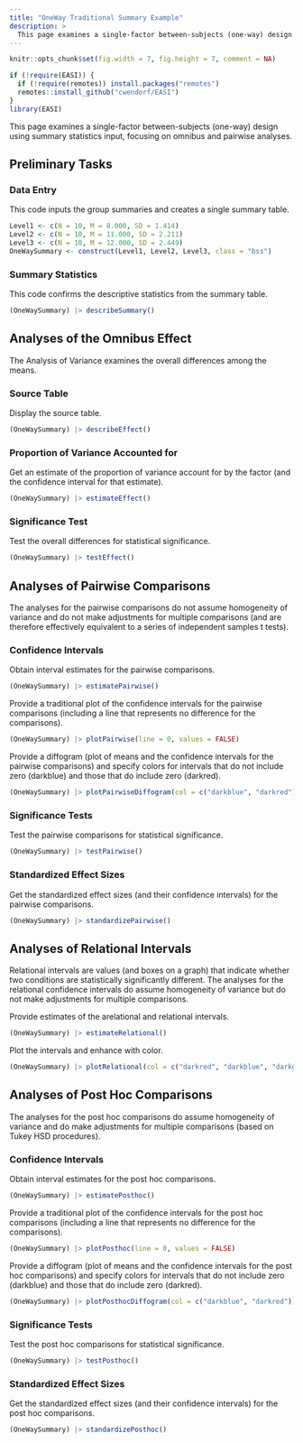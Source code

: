 ```yaml
---
title: "OneWay Traditional Summary Example"
description: >
  This page examines a single-factor between-subjects (one-way) design using summary statistics input, focusing on omnibus and pairwise analyses.
---
```


```r
knitr::opts_chunk$set(fig.width = 7, fig.height = 7, comment = NA)
```

```r
if (!require(EASI)) {
  if (!require(remotes)) install.packages("remotes")
  remotes::install_github("cwendorf/EASI")
}
library(EASI)
```

This page examines a single-factor between-subjects (one-way) design using summary statistics input, focusing on omnibus and pairwise analyses.

## Preliminary Tasks

### Data Entry

This code inputs the group summaries and creates a single summary table.
```r
Level1 <- c(N = 10, M = 8.000, SD = 1.414)
Level2 <- c(N = 10, M = 11.000, SD = 2.211)
Level3 <- c(N = 10, M = 12.000, SD = 2.449)
OneWaySummary <- construct(Level1, Level2, Level3, class = "bss")
```

### Summary Statistics

This code confirms the descriptive statistics from the summary table.
```r
(OneWaySummary) |> describeSummary()
```

## Analyses of the Omnibus Effect

The Analysis of Variance examines the overall differences among the means.

### Source Table

Display the source table.
```r
(OneWaySummary) |> describeEffect()
```

### Proportion of Variance Accounted for

Get an estimate of the proportion of variance account for by the factor (and the confidence interval for that estimate).
```r
(OneWaySummary) |> estimateEffect()
```

### Significance Test

Test the overall differences for statistical significance.
```r
(OneWaySummary) |> testEffect()
```

## Analyses of Pairwise Comparisons

The analyses for the pairwise comparisons do not assume homogeneity of variance and do not make adjustments for multiple comparisons (and are therefore effectively equivalent to a series of independent samples t tests).

### Confidence Intervals

Obtain interval estimates for the pairwise comparisons.
```r
(OneWaySummary) |> estimatePairwise()
```

Provide a traditional plot of the confidence intervals for the pairwise comparisons (including a line that represents no difference for the comparisons).
```r
(OneWaySummary) |> plotPairwise(line = 0, values = FALSE)
```

Provide a diffogram (plot of means and the confidence intervals for the pairwise comparisons) and specify colors for intervals that do not include zero (darkblue) and those that do include zero (darkred).
```r
(OneWaySummary) |> plotPairwiseDiffogram(col = c("darkblue", "darkred"))
```

### Significance Tests

Test the pairwise comparisons for statistical significance.
```r
(OneWaySummary) |> testPairwise()
```

### Standardized Effect Sizes

Get the standardized effect sizes (and their confidence intervals) for the pairwise comparisons.
```r
(OneWaySummary) |> standardizePairwise()
```

## Analyses of Relational Intervals

Relational intervals are values (and boxes on a graph) that indicate whether two conditions are statistically significantly different. The analyses for the relational confidence intervals do assume homogeneity of variance but do not make adjustments for multiple comparisons.

Provide estimates of the arelational and relational intervals.
```r
(OneWaySummary) |> estimateRelational()
```

Plot the intervals and enhance with color.
```r
(OneWaySummary) |> plotRelational(col = c("darkred", "darkblue", "darkgoldenrod"))
```

## Analyses of Post Hoc Comparisons

The analyses for the post hoc comparisons do assume homogeneity of variance and do make adjustments for multiple comparisons (based on Tukey HSD procedures).

### Confidence Intervals

Obtain interval estimates for the post hoc comparisons.
```r
(OneWaySummary) |> estimatePosthoc()
```

Provide a traditional plot of the confidence intervals for the post hoc comparisons (including a line that represents no difference for the comparisons).
```r
(OneWaySummary) |> plotPosthoc(line = 0, values = FALSE)
```

Provide a diffogram (plot of means and the confidence intervals for the post hoc comparisons) and specify colors for intervals that do not include zero (darkblue) and those that do include zero (darkred).
```r
(OneWaySummary) |> plotPosthocDiffogram(col = c("darkblue", "darkred"))
```

### Significance Tests

Test the post hoc comparisons for statistical significance.
```r
(OneWaySummary) |> testPosthoc()
```

### Standardized Effect Sizes

Get the standardized effect sizes (and their confidence intervals) for the post hoc comparisons.
```r
(OneWaySummary) |> standardizePosthoc()
```
